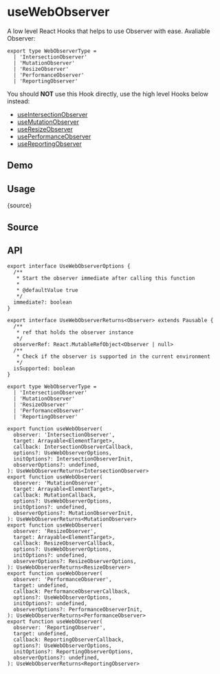 # useWebObserver


<HooksType category="Browser" pausable isSupported lowLevel />

A low level React Hooks that helps to use Observer with ease. Avaliable Observer:

```tsx
export type WebObserverType =
  | 'IntersectionObserver'
  | 'MutationObserver'
  | 'ResizeObserver'
  | 'PerformanceObserver'
  | 'ReportingObserver'
```

You should **NOT** use this Hook directly, use the high level Hooks below instead:

- [useIntersectionObserver](/reference/use-intersection-observer)
- [useMutationObserver](/reference/use-mutation-observer)
- [useResizeObserver](/reference/use-resize-observer)
- [usePerformanceObserver](/reference/use-performance-observer)
- [useReportingObserver](/reference/use-reporting-observer)

## Demo


<App />

## Usage


<RawCode>{source}</RawCode>

## Source


<Source />

## API

```tsx
export interface UseWebObserverOptions {
  /**
   * Start the observer immediate after calling this function
   *
   * @defaultValue true
   */
  immediate?: boolean
}

export interface UseWebObserverReturns<Observer> extends Pausable {
  /**
   * ref that holds the observer instance
   */
  observerRef: React.MutableRefObject<Observer | null>
  /**
   * Check if the observer is supported in the current environment
   */
  isSupported: boolean
}

export type WebObserverType =
  | 'IntersectionObserver'
  | 'MutationObserver'
  | 'ResizeObserver'
  | 'PerformanceObserver'
  | 'ReportingObserver'

export function useWebObserver(
  observer: 'IntersectionObserver',
  target: Arrayable<ElementTarget>,
  callback: IntersectionObserverCallback,
  options?: UseWebObserverOptions,
  initOptions?: IntersectionObserverInit,
  observerOptions?: undefined,
): UseWebObserverReturns<IntersectionObserver>
export function useWebObserver(
  observer: 'MutationObserver',
  target: Arrayable<ElementTarget>,
  callback: MutationCallback,
  options?: UseWebObserverOptions,
  initOptions?: undefined,
  observerOptions?: MutationObserverInit,
): UseWebObserverReturns<MutationObserver>
export function useWebObserver(
  observer: 'ResizeObserver',
  target: Arrayable<ElementTarget>,
  callback: ResizeObserverCallback,
  options?: UseWebObserverOptions,
  initOptions?: undefined,
  observerOptions?: ResizeObserverOptions,
): UseWebObserverReturns<ResizeObserver>
export function useWebObserver(
  observer: 'PerformanceObserver',
  target: undefined,
  callback: PerformanceObserverCallback,
  options?: UseWebObserverOptions,
  initOptions?: undefined,
  observerOptions?: PerformanceObserverInit,
): UseWebObserverReturns<PerformanceObserver>
export function useWebObserver(
  observer: 'ReportingObserver',
  target: undefined,
  callback: ReportingObserverCallback,
  options?: UseWebObserverOptions,
  initOptions?: ReportingObserverOptions,
  observerOptions?: undefined,
): UseWebObserverReturns<ReportingObserver>
```
